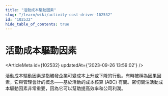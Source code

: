```yaml
---
title: "活動成本驅動因素"
slug: "/learn/wiki/activity-cost-driver-102532"
id: "102532"
hide_table_of_contents: true
---
```



# 活動成本驅動因素

<ArticleMeta id={102532} updatedAt={'2023-09-26 13:59:02'} />
<div className='border-solid border-b border-t-0 my-4 border-[var(--ifm-color-gray-300)]' />

活動成本驅動因素是指觸發企業可變成本上升或下降的行動。有時被稱為因果因素，它與管理會計的概念——基於活動的成本核算 (ABC) 有關。密切關注活動成本驅動因素非常重要，因為它可以幫助提高效率和公司利潤。
